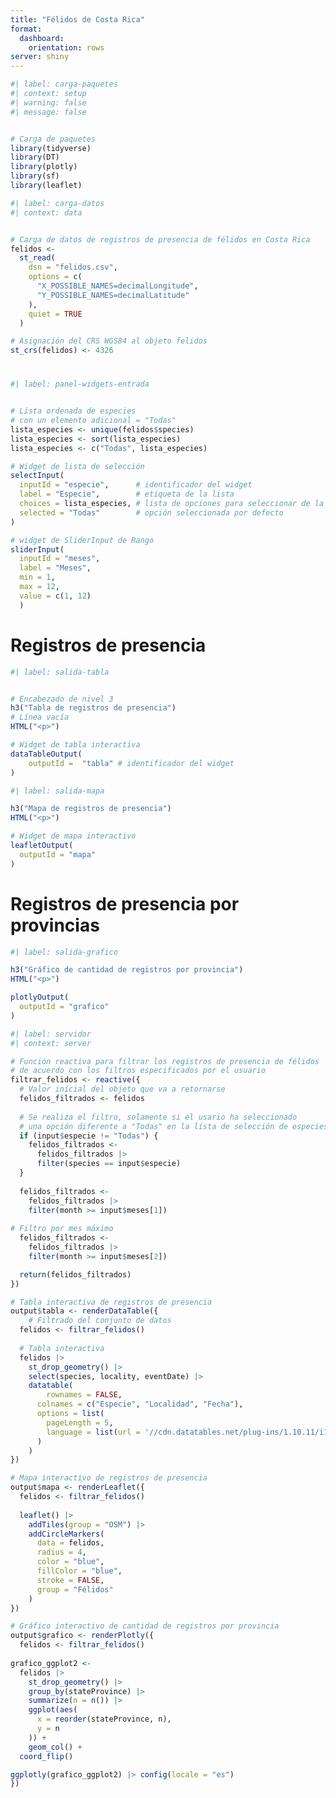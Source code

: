 ---
title: "Félidos de Costa Rica"
format: 
  dashboard:
    orientation: rows
server: shiny
---

```{r}
#| label: carga-paquetes
#| context: setup
#| warning: false
#| message: false


# Carga de paquetes
library(tidyverse)
library(DT)
library(plotly)
library(sf)
library(leaflet)
```

```{r}
#| label: carga-datos
#| context: data


# Carga de datos de registros de presencia de félidos en Costa Rica
felidos <-
  st_read(
    dsn = "felidos.csv",
    options = c(
      "X_POSSIBLE_NAMES=decimalLongitude",
      "Y_POSSIBLE_NAMES=decimalLatitude"
    ),
    quiet = TRUE
  )

# Asignación del CRS WGS84 al objeto felidos
st_crs(felidos) <- 4326
```

# {.sidebar}

```{r}
#| label: panel-widgets-entrada


# Lista ordenada de especies
# con un elemento adicional = "Todas"
lista_especies <- unique(felidos$species)
lista_especies <- sort(lista_especies)
lista_especies <- c("Todas", lista_especies)

# Widget de lista de selección
selectInput(
  inputId = "especie",      # identificador del widget
  label = "Especie",        # etiqueta de la lista
  choices = lista_especies, # lista de opciones para seleccionar de la lista
  selected = "Todas"        # opción seleccionada por defecto
)

# widget de SliderInput de Rango
sliderInput(
  inputId = "meses",
  label = "Meses",
  min = 1,
  max = 12,
  value = c(1, 12)
  )

```

# Registros de presencia

```{r}
#| label: salida-tabla


# Encabezado de nivel 3
h3("Tabla de registros de presencia")
# Línea vacía
HTML("<p>")

# Widget de tabla interactiva
dataTableOutput(
	outputId =  "tabla" # identificador del widget
)
```


```{r}
#| label: salida-mapa

h3("Mapa de registros de presencia")
HTML("<p>")

# Widget de mapa interactivo
leafletOutput(
  outputId = "mapa"
)
```

# Registros de presencia por provincias

```{r}
#| label: salida-grafico

h3("Gráfico de cantidad de registros por provincia")
HTML("<p>")

plotlyOutput(
  outputId = "grafico"
)
```


```{r}
#| label: servidor
#| context: server

# Función reactiva para filtrar los registros de presencia de félidos
# de acuerdo con los filtros especificados por el usuario
filtrar_felidos <- reactive({
  # Valor inicial del objeto que va a retornarse
  felidos_filtrados <- felidos
  
  # Se realiza el filtro, solamente si el usario ha seleccionado 
  # una opción diferente a "Todas" en la lista de selección de especies
  if (input$especie != "Todas") {
    felidos_filtrados <-
      felidos_filtrados |>
      filter(species == input$especie)
  }
  
  felidos_filtrados <-
    felidos_filtrados |>
    filter(month >= input$meses[1])
  
# Filtro por mes máximo
  felidos_filtrados <-
    felidos_filtrados |>
    filter(month >= input$meses[2])

  return(felidos_filtrados)
}) 

# Tabla interactiva de registros de presencia
output$tabla <- renderDataTable({
	# Filtrado del conjunto de datos
  felidos <- filtrar_felidos()
  
  # Tabla interactiva
  felidos |>
    st_drop_geometry() |>
    select(species, locality, eventDate) |>
    datatable(
    	rownames = FALSE,
      colnames = c("Especie", "Localidad", "Fecha"),
      options = list(
      	pageLength = 5,
        language = list(url = '//cdn.datatables.net/plug-ins/1.10.11/i18n/Spanish.json')
      )
    )
})

# Mapa interactivo de registros de presencia
output$mapa <- renderLeaflet({
  felidos <- filtrar_felidos()
  
  leaflet() |>
    addTiles(group = "OSM") |>
    addCircleMarkers(
      data = felidos,
      radius = 4,
      color = "blue",
      fillColor = "blue",
      stroke = FALSE,
      group = "Félidos"
    )
})

# Gráfico interactivo de cantidad de registros por provincia
output$grafico <- renderPlotly({
  felidos <- filtrar_felidos()
  
grafico_ggplot2 <-
  felidos |>
    st_drop_geometry() |>
    group_by(stateProvince) |>
    summarize(n = n()) |>
    ggplot(aes(
      x = reorder(stateProvince, n),
      y = n
    )) +
    geom_col() +
  coord_flip()

ggplotly(grafico_ggplot2) |> config(locale = "es")
})
```